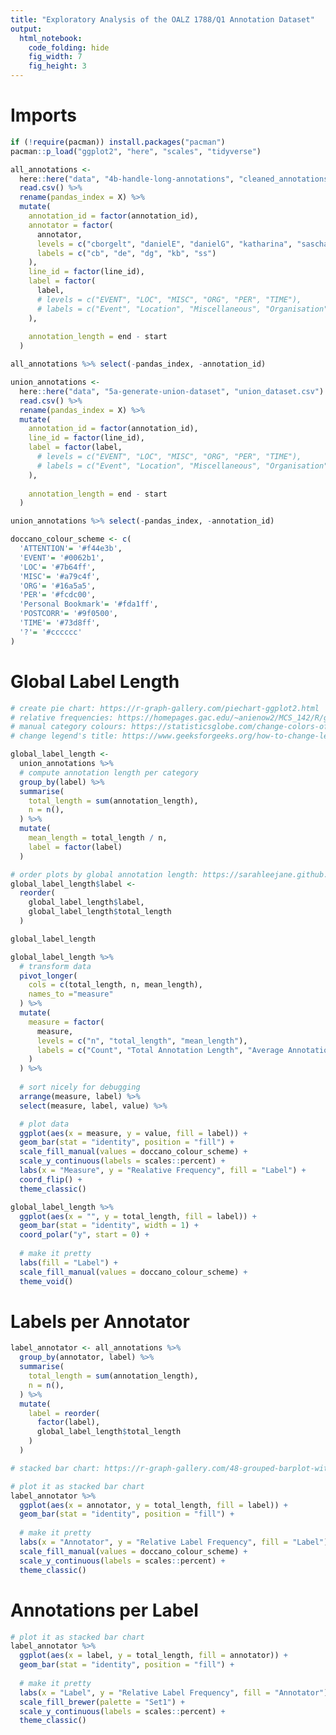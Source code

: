 ```yaml
---
title: "Exploratory Analysis of the OALZ 1788/Q1 Annotation Dataset"
output: 
  html_notebook: 
    code_folding: hide
    fig_width: 7
    fig_height: 3
---
```




# Imports
```r
if (!require(pacman)) install.packages("pacman")
pacman::p_load("ggplot2", "here", "scales", "tidyverse")
```

```r
all_annotations <-
  here::here("data", "4b-handle-long-annotations", "cleaned_annotations.csv") %>%
  read.csv() %>%
  rename(pandas_index = X) %>%
  mutate(
    annotation_id = factor(annotation_id),
    annotator = factor(
      annotator,
      levels = c("cborgelt", "danielE", "danielG", "katharina", "sascha"),
      labels = c("cb", "de", "dg", "kb", "ss")
    ),
    line_id = factor(line_id),
    label = factor(
      label,
      # levels = c("EVENT", "LOC", "MISC", "ORG", "PER", "TIME"),
      # labels = c("Event", "Location", "Miscellaneous", "Organisation", "Person", "Time")
    ),
    
    annotation_length = end - start
  )

all_annotations %>% select(-pandas_index, -annotation_id)
```  

```r
union_annotations <-
  here::here("data", "5a-generate-union-dataset", "union_dataset.csv") %>%
  read.csv() %>%
  rename(pandas_index = X) %>%
  mutate(
    annotation_id = factor(annotation_id),
    line_id = factor(line_id),
    label = factor(label,
      # levels = c("EVENT", "LOC", "MISC", "ORG", "PER", "TIME"),
      # labels = c("Event", "Location", "Miscellaneous", "Organisation", "Person", "Time")
    ),
    
    annotation_length = end - start
  )

union_annotations %>% select(-pandas_index, -annotation_id)
```

```r
doccano_colour_scheme <- c(
  'ATTENTION'= '#f44e3b',
  'EVENT'= '#0062b1',
  'LOC'= '#7b64ff',
  'MISC'= '#a79c4f',
  'ORG'= '#16a5a5',
  'PER'= '#fcdc00',
  'Personal Bookmark'= '#fda1ff',
  'POSTCORR'= '#9f0500',
  'TIME'= '#73d8ff',
  '?'= '#cccccc'
)
```





# Global Label Length
```r
# create pie chart: https://r-graph-gallery.com/piechart-ggplot2.html
# relative frequencies: https://homepages.gac.edu/~anienow2/MCS_142/R/ggplot2-barchart.html --> set aes(x = "")
# manual category colours: https://statisticsglobe.com/change-colors-of-bars-in-ggplot2-barchart-in-r
# change legend's title: https://www.geeksforgeeks.org/how-to-change-legend-title-in-ggplot2-in-r/

global_label_length <-
  union_annotations %>%
  # compute annotation length per category
  group_by(label) %>%
  summarise(
    total_length = sum(annotation_length),
    n = n(),
  ) %>%
  mutate(
    mean_length = total_length / n,
    label = factor(label)
  )

# order plots by global annotation length: https://sarahleejane.github.io/learning/r/2014/09/17/ordering-factors-by-another-column-with-R.html
global_label_length$label <-
  reorder(
    global_label_length$label,
    global_label_length$total_length
  )

global_label_length
```

```r
global_label_length %>%
  # transform data
  pivot_longer(
    cols = c(total_length, n, mean_length),
    names_to ="measure"
  ) %>%
  mutate(
    measure = factor(
      measure,
      levels = c("n", "total_length", "mean_length"),
      labels = c("Count", "Total Annotation Length", "Average Annotation Length")
    )
  ) %>%
  
  # sort nicely for debugging
  arrange(measure, label) %>%
  select(measure, label, value) %>%

  # plot data
  ggplot(aes(x = measure, y = value, fill = label)) +
  geom_bar(stat = "identity", position = "fill") +
  scale_fill_manual(values = doccano_colour_scheme) +
  scale_y_continuous(labels = scales::percent) +
  labs(x = "Measure", y = "Realative Frequency", fill = "Label") +
  coord_flip() +
  theme_classic()
```


```r
global_label_length %>%
  ggplot(aes(x = "", y = total_length, fill = label)) +
  geom_bar(stat = "identity", width = 1) +
  coord_polar("y", start = 0) +
  
  # make it pretty
  labs(fill = "Label") +
  scale_fill_manual(values = doccano_colour_scheme) +
  theme_void()
```





# Labels per Annotator
```r
label_annotator <- all_annotations %>%
  group_by(annotator, label) %>%
  summarise(
    total_length = sum(annotation_length),
    n = n(),
  ) %>%
  mutate(
    label = reorder(
      factor(label),
      global_label_length$total_length
    )
  )
```


```r
# stacked bar chart: https://r-graph-gallery.com/48-grouped-barplot-with-ggplot2 --> position = "fill"

# plot it as stacked bar chart
label_annotator %>%
  ggplot(aes(x = annotator, y = total_length, fill = label)) +
  geom_bar(stat = "identity", position = "fill") +
  
  # make it pretty
  labs(x = "Annotator", y = "Relative Label Frequency", fill = "Label") +
  scale_fill_manual(values = doccano_colour_scheme) +
  scale_y_continuous(labels = scales::percent) +
  theme_classic()
```

# Annotations per Label
```r
# plot it as stacked bar chart
label_annotator %>%
  ggplot(aes(x = label, y = total_length, fill = annotator)) +
  geom_bar(stat = "identity", position = "fill") +
  
  # make it pretty
  labs(x = "Label", y = "Relative Label Frequency", fill = "Annotator") +
  scale_fill_brewer(palette = "Set1") +
  scale_y_continuous(labels = scales::percent) +
  theme_classic()
```




